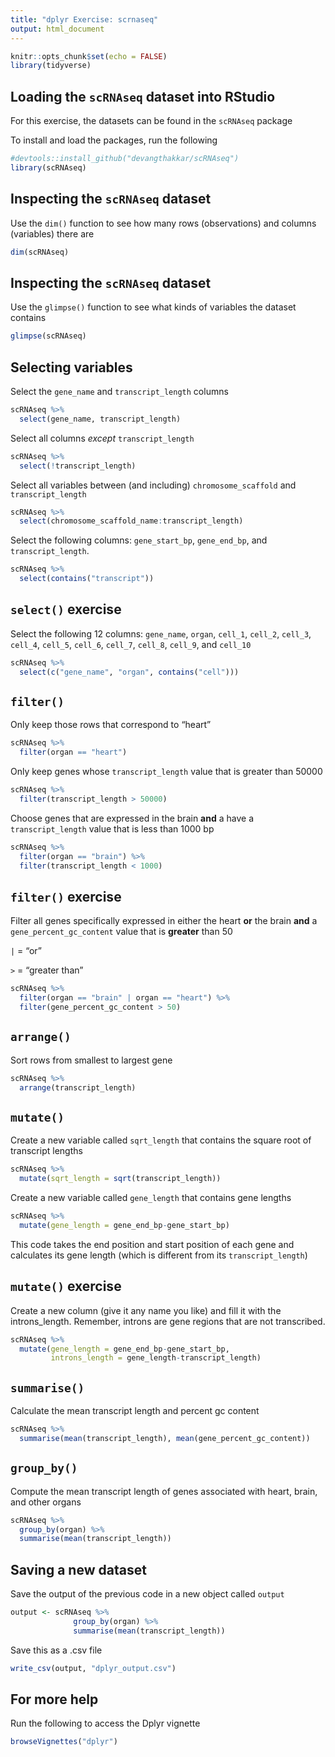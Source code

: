 ```yaml
---
title: "dplyr Exercise: scrnaseq"
output: html_document
---
```


```r
knitr::opts_chunk$set(echo = FALSE)
library(tidyverse)
```

## Loading the `scRNAseq` dataset into RStudio 

For this exercise, the datasets can be found in the `scRNAseq` package

To install and load the packages, run the following
```r
#devtools::install_github("devangthakkar/scRNAseq")
library(scRNAseq)
```

## Inspecting the `scRNAseq` dataset 

Use the `dim()` function to see how many rows (observations) and columns (variables) there are
```r
dim(scRNAseq)
```

## Inspecting the `scRNAseq` dataset 

Use the `glimpse()` function to see what kinds of variables the dataset contains
```r
glimpse(scRNAseq)
```

## Selecting variables

Select the `gene_name` and `transcript_length` columns
```r
scRNAseq %>% 
  select(gene_name, transcript_length) 
```

Select all columns *except* `transcript_length`
```r
scRNAseq %>% 
  select(!transcript_length)
```

Select all variables between (and including) `chromosome_scaffold` and `transcript_length`
```r
scRNAseq %>% 
  select(chromosome_scaffold_name:transcript_length) 
```

Select the following columns: `gene_start_bp`, `gene_end_bp`, and `transcript_length`.
```r
scRNAseq %>% 
  select(contains("transcript"))
```

## `select()` exercise 

Select the following 12 columns: `gene_name`, `organ`, `cell_1`, `cell_2`, `cell_3`, `cell_4`, `cell_5`, `cell_6`, `cell_7`, `cell_8`, `cell_9`, and `cell_10`

```r
scRNAseq %>% 
  select(c("gene_name", "organ", contains("cell")))
```

## `filter()`
  
Only keep those rows that correspond to "heart"  
```r
scRNAseq %>%
  filter(organ == "heart")
```

Only keep genes whose `transcript_length` value that is greater than 50000  
```r
scRNAseq %>%
  filter(transcript_length > 50000)
```

Choose genes that are expressed in the brain **and** a have a `transcript_length` value that is less than 1000 bp
```r
scRNAseq %>%
  filter(organ == "brain") %>%
  filter(transcript_length < 1000)
```

## `filter()` exercise

Filter all genes specifically expressed in either the heart **or** the brain **and** a `gene_percent_gc_content` value that is **greater** than 50

`|` = "or"

`>` = "greater than"
```r
scRNAseq %>%
  filter(organ == "brain" | organ == "heart") %>%
  filter(gene_percent_gc_content > 50)
```

## `arrange()`

Sort rows from smallest to largest gene
```r
scRNAseq %>%
  arrange(transcript_length)
```

## `mutate()`

Create a new variable called `sqrt_length` that contains the square root of transcript lengths
```r
scRNAseq %>%
  mutate(sqrt_length = sqrt(transcript_length))
```

Create a new variable called `gene_length` that contains gene lengths
```r
scRNAseq %>%
  mutate(gene_length = gene_end_bp-gene_start_bp)
```

This code takes the end position and start position of each gene and calculates its gene length (which is different from its `transcript_length`)

## `mutate()` exercise

Create a new column (give it any name you like) and fill it with the introns_length. Remember, introns are gene regions that are not transcribed.
```r
scRNAseq %>%
  mutate(gene_length = gene_end_bp-gene_start_bp, 
         introns_length = gene_length-transcript_length)
```

## `summarise()`

Calculate the mean transcript length and percent gc content
```r
scRNAseq %>%
  summarise(mean(transcript_length), mean(gene_percent_gc_content))
```

## `group_by()`

Compute the mean transcript length of genes associated with heart, brain, and other organs
```r
scRNAseq %>%
  group_by(organ) %>%
  summarise(mean(transcript_length))
```

## Saving a new dataset

Save the output of the previous code in a new object called `output`
```r
output <- scRNAseq %>%
              group_by(organ) %>%
              summarise(mean(transcript_length))
```

Save this as a .csv file
```r
write_csv(output, "dplyr_output.csv")
```

## For more help

Run the following to access the Dplyr vignette
```r
browseVignettes("dplyr")
```
